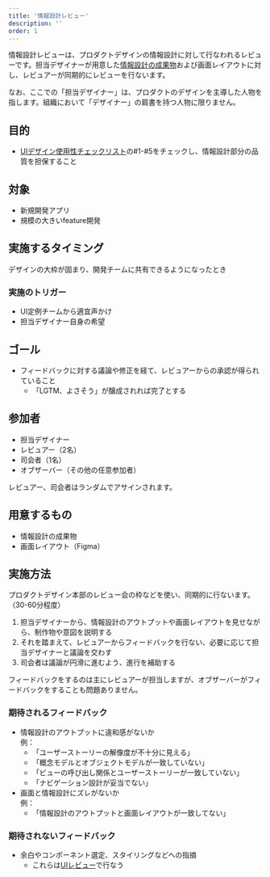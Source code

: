 ```yaml
---
title: '情報設計レビュー'
description: ''
order: 1
---
```

情報設計レビューは、プロダクトデザインの情報設計に対して行なわれるレビューです。担当デザイナーが用意した[情報設計の成果物](./ia-deliverables/)および画面レイアウトに対し、レビュアーが同期的にレビューを行ないます。

なお、ここでの「担当デザイナー」は、プロダクトのデザインを主導した人物を指します。組織において「デザイナー」の肩書を持つ人物に限りません。

## 目的
- [UIデザイン使用性チェックリスト](/products/usability/usability-checklist/#h2-2)の#1-#5をチェックし、情報設計部分の品質を担保すること

## 対象
- 新規開発アプリ
- 規模の大きいfeature開発

## 実施するタイミング
デザインの大枠が固まり、開発チームに共有できるようになったとき

### 実施のトリガー
- UI定例チームから適宜声かけ
- 担当デザイナー自身の希望

## ゴール
- フィードバックに対する議論や修正を経て、レビュアーからの承認が得られていること
  - 「LGTM、よさそう」が醸成されれば完了とする

## 参加者
- 担当デザイナー
- レビュアー（2名）
- 司会者（1名）
- オブザーバー（その他の任意参加者）

レビュアー、司会者はランダムでアサインされます。

## 用意するもの

- 情報設計の成果物
- 画面レイアウト（Figma）

## 実施方法
プロダクトデザイン本部のレビュー会の枠などを使い、同期的に行ないます。（30-60分程度）

1. 担当デザイナーから、情報設計のアウトプットや画面レイアウトを見せながら、制作物や意図を説明する
2. それを踏まえて、レビュアーからフィードバックを行ない、必要に応じて担当デザイナーと議論を交わす
3. 司会者は議論が円滑に進むよう、進行を補助する

フィードバックをするのは主にレビュアーが担当しますが、オブザーバーがフィードバックをすることも問題ありません。

### 期待されるフィードバック

- 情報設計のアウトプットに違和感がないか  
例：
  - 「ユーザーストーリーの解像度が不十分に見える」
  - 「概念モデルとオブジェクトモデルが一致していない」
  - 「ビューの呼び出し関係とユーザーストーリーが一致していない」
  - 「ナビゲーション設計が妥当でない」
- 画面と情報設計にズレがないか  
例：
  - 「情報設計のアウトプットと画面レイアウトが一致してない」

### 期待されないフィードバック

- 余白やコンポーネント選定、スタイリングなどへの指摘
  - これらは[UIレビュー](/products/design-review/ui-review/)で行なう


